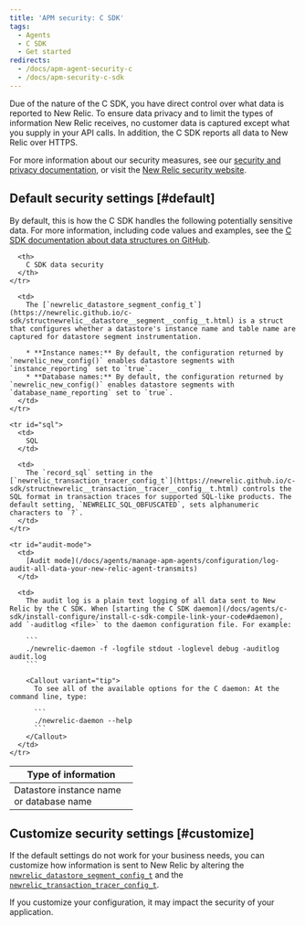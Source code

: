```yaml
---
title: 'APM security: C SDK'
tags:
  - Agents
  - C SDK
  - Get started
redirects:
  - /docs/apm-agent-security-c
  - /docs/apm-security-c-sdk
---
```


Due of the nature of the C SDK, you have direct control over what data is reported to New Relic. To ensure data privacy and to limit the types of information New Relic receives, no customer data is captured except what you supply in your API calls. In addition, the C SDK reports all data to New Relic over HTTPS.

For more information about our security measures, see our [security and privacy documentation](/docs/using-new-relic/new-relic-security/security/security-matters-data-privacy-new-relic), or visit the [New Relic security website](https://newrelic.com/why-new-relic/security).

## Default security settings [#default]

By default, this is how the C SDK handles the following potentially sensitive data. For more information, including code values and examples, see the [C SDK documentation about data structures on GitHub](https://newrelic.github.io/c-sdk/annotated.html).

<Table>
  <thead>
    <tr>
      <th width="200px">
        Type of information
      </th>

      <th>
        C SDK data security
      </th>
    </tr>
  </thead>

  <tbody>
    <tr id="name">
      <td>
        Datastore instance name or database name
      </td>

      <td>
        The [`newrelic_datastore_segment_config_t`](https://newrelic.github.io/c-sdk/structnewrelic__datastore__segment__config__t.html) is a struct that configures whether a datastore's instance name and table name are captured for datastore segment instrumentation.

        * **Instance names:** By default, the configuration returned by `newrelic_new_config()` enables datastore segments with `instance_reporting` set to `true`.
        * **Database names:** By default, the configuration returned by `newrelic_new_config()` enables datastore segments with `database_name_reporting` set to `true`.
      </td>
    </tr>

    <tr id="sql">
      <td>
        SQL
      </td>

      <td>
        The `record_sql` setting in the [`newrelic_transaction_tracer_config_t`](https://newrelic.github.io/c-sdk/structnewrelic__transaction__tracer__config__t.html) controls the SQL format in transaction traces for supported SQL-like products. The default setting, `NEWRELIC_SQL_OBFUSCATED`, sets alphanumeric characters to `?`.
      </td>
    </tr>

    <tr id="audit-mode">
      <td>
        [Audit mode](/docs/agents/manage-apm-agents/configuration/log-audit-all-data-your-new-relic-agent-transmits)
      </td>

      <td>
        The audit log is a plain text logging of all data sent to New Relic by the C SDK. When [starting the C SDK daemon](/docs/agents/c-sdk/install-configure/install-c-sdk-compile-link-your-code#daemon), add `-auditlog <file>` to the daemon configuration file. For example:

        ```
        ./newrelic-daemon -f -logfile stdout -loglevel debug -auditlog audit.log
        ```

        <Callout variant="tip">
          To see all of the available options for the C daemon: At the command line, type:

          ```
          ./newrelic-daemon --help
          ```
        </Callout>
      </td>
    </tr>
  </tbody>
</Table>

## Customize security settings [#customize]

If the default settings do not work for your business needs, you can customize how information is sent to New Relic by altering the [`newrelic_datastore_segment_config_t`](https://newrelic.github.io/c-sdk/structnewrelic__datastore__segment__config__t.html) and the [`newrelic_transaction_tracer_config_t`](https://newrelic.github.io/c-sdk/structnewrelic__transaction__tracer__config__t.html).

<Callout variant="caution">
  If you customize your configuration, it may impact the security of your application.
</Callout>
